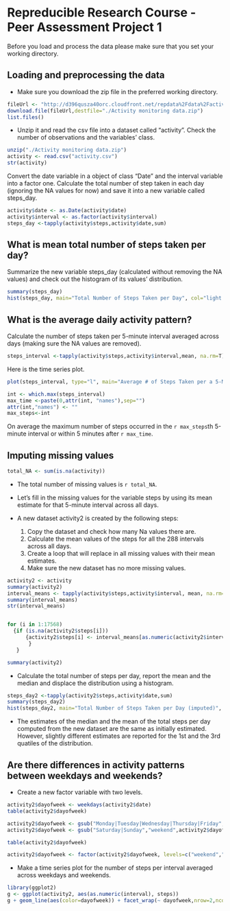 Repreducible Research Course - Peer Assessment Project 1
========================================================

Before you load and process the data please make sure that you set your working directory. 

## Loading and preprocessing the data

- Make sure you download the zip file in the preferred working directory.

```r
fileUrl <- "http://d396qusza40orc.cloudfront.net/repdata%2Fdata%2Factivity.zip"
download.file(fileUrl,destfile="./Activity monitoring data.zip") 
list.files()
```

- Unzip it and read the csv file into a dataset called "activity". Check the number of observations and the variables' class.

```r
unzip("./Activity monitoring data.zip")
activity <- read.csv("activity.csv")
str(activity)
```

Convert the date variable in a object of class "Date" and the interval variable into a factor one. Calculate the total number of step taken in each day (ignoring the NA values for now) and save it into a new variable called steps_day.

```r
activity$date <- as.Date(activity$date)
activity$interval <- as.factor(activity$interval)
steps_day <-tapply(activity$steps,activity$date,sum)
```

## What is mean total number of steps taken per day?

Summarize the new variable steps_day (calculated without removing the NA values) and check out the histogram of its values' distribution.

```r
summary(steps_day)
hist(steps_day, main="Total Number of Steps Taken per Day", col="light blue", xlab="Steps per Day")
```

## What is the average daily activity pattern?

Calculate the number of steps taken per 5-minute interval averaged across days (making sure the NA values are removed).

```r
steps_interval <-tapply(activity$steps,activity$interval,mean, na.rm=T)
```

Here is the time series plot.
```r
plot(steps_interval, type="l", main="Average # of Steps Taken per a 5-Minute Interval", xlab="5-minute interval identifier", ylab="Average # of steps taken")
```

```r
int <- which.max(steps_interval)
max_time <-paste(0,attr(int, "names"),sep="")
attr(int,"names") <- ""
max_steps<-int
```

On average the maximum number of steps occurred in the `r max_steps`th 5-minute interval or within 5 minutes after `r max_time`.

## Imputing missing values

```r
total_NA <- sum(is.na(activity))
```
- The total number of missing values is `r total_NA`.

- Let's fill in the missing values for the variable steps by using its mean estimate for that 5-minute interval across all days. 

- A new dataset activity2 is created by the following steps:
  1. Copy the dataset and check how many Na values there are.
  2. Calculate the mean values of the steps for all the 288 intervals across all days. 
  3. Create a loop that will replace in all missing values with their mean estimates.
  4. Make sure the new dataset has no more missing values.
 
```r
activity2 <- activity
summary(activity2)
interval_means <- tapply(activity$steps,activity$interval, mean, na.rm=T)
summary(interval_means)
str(interval_means)


for (i in 1:17568) 
  {if (is.na(activity2$steps[i])) 
      {activity2$steps[i] <- interval_means[as.numeric(activity2$interval[i])]
       }
   }

summary(activity2)

```

- Calculate the total number of steps per day, report the mean and the median and displace the distribution using a histogram.

```r
steps_day2 <-tapply(activity2$steps,activity$date,sum)
summary(steps_day2)
hist(steps_day2, main="Total Number of Steps Taken per Day (imputed)", col="orange", xlab="Steps per Day (imputed values")
```

- The estimates of the median and the mean of the total steps per day computed from the new dataset are the same as initially estimated. However, slightly different estimates are reported for the 1st and the 3rd quatiles of the distribution.

## Are there differences in activity patterns between weekdays and weekends?

- Create a new factor variable with two levels.
```r
activity2$dayofweek <- weekdays(activity2$date)
table(activity2$dayofweek)

activity2$dayofweek <- gsub("Monday|Tuesday|Wednesday|Thursday|Friday","weekday",activity2$dayofweek)
activity2$dayofweek <- gsub("Saturday|Sunday","weekend",activity2$dayofweek)

table(activity2$dayofweek)

activity2$dayofweek <- factor(activity2$dayofweek, levels=c("weekend","weekday"))
```

- Make a time series plot for the number of steps per interval averaged across weekdays and weekends. 

```r
library(ggplot2)
g <- ggplot(activity2, aes(as.numeric(interval), steps))
g + geom_line(aes(color=dayofweek)) + facet_wrap(~ dayofweek,nrow=2,ncol=1) + labs(x="Interval",y="Number of steps")

```

